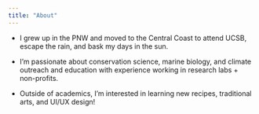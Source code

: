```yaml
---
title: "About"
---
```


-   I grew up in the PNW and moved to the Central Coast to attend UCSB, escape the rain, and bask my days in the sun. 

-   I'm passionate about conservation science, marine biology, and climate outreach and education with experience working in research labs + non-profits.

-   Outside of academics, I'm interested in learning new recipes, traditional arts, and UI/UX design!

```r

```
